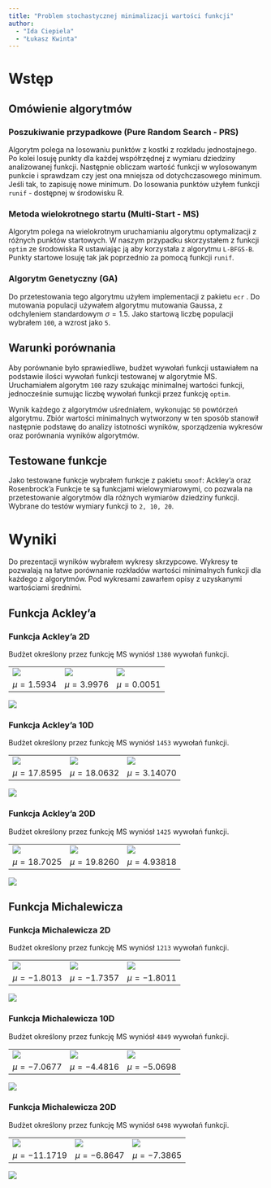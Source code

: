 ```yaml
---
title: "Problem stochastycznej minimalizacji wartości funkcji"
author:
  - "Ida Ciepiela"
  - "Łukasz Kwinta"
---
```

# Wstęp

## Omówienie algorytmów

### Poszukiwanie przypadkowe (Pure Random Search - PRS)

Algorytm polega na losowaniu punktów z kostki z rozkładu jednostajnego. Po kolei losuję punkty dla każdej współrzędnej z wymiaru dziedziny analizowanej funkcji. Następnie obliczam wartość funkcji w wylosowanym punkcie i sprawdzam czy jest ona mniejsza od dotychczasowego minimum. Jeśli tak, to zapisuję nowe minimum. Do losowania punktów użyłem funkcji `runif` - dostępnej w środowisku R.

### Metoda wielokrotnego startu (Multi-Start - MS)

Algorytm polega na wielokrotnym uruchamianiu algorytmu optymalizacji z różnych punktów startowych. W naszym przypadku skorzystałem z funkcji `optim` ze środowiska R ustawiając ją aby korzystała z algorytmu `L-BFGS-B`. Punkty startowe losuję tak jak poprzednio za pomocą funkcji `runif`.

### Algorytm Genetyczny (GA)

Do przetestowania tego algorytmu użyłem implementacji z pakietu `ecr` . Do mutowania populacji używałem algorytmu mutowania Gaussa, z odchyleniem standardowym $\sigma = 1.5$. Jako startową liczbę populacji wybrałem `100`, a wzrost jako `5`.

## Warunki porównania

Aby porównanie było sprawiedliwe, budżet wywołań funkcji ustawiałem na podstawie ilości wywołań funkcji testowanej w algorytmie MS. Uruchamiałem algorytm `100` razy szukając minimalnej wartości funkcji, jednocześnie sumując liczbę wywołań funkcji przez funkcję `optim`.

Wynik każdego z algorytmów uśredniałem, wykonując `50` powtórzeń algorytmu. Zbiór wartości minimalnych wytworzony w ten sposób stanowił następnie podstawę do analizy istotności wyników, sporządzenia wykresów oraz porównania wyników algorytmów.

## Testowane funkcje
Jako testowane funkcje wybrałem funkcje z pakietu `smoof`: Ackley'a oraz Rosenbrock'a Funkcje te są funkcjami wielowymiarowymi, co pozwala na przetestowanie algorytmów dla różnych wymiarów dziedziny funkcji. Wybrane do testów
wymiary funkcji to `2, 10, 20`.

# Wyniki

Do prezentacji wyników wybrałem wykresy skrzypcowe. Wykresy te pozwalają na łatwe porównanie rozkładów wartości minimalnych funkcji dla każdego z algorytmów. Pod wykresami zawarłem opisy z uzyskanymi wartościami średnimi.

## Funkcja Ackley'a

### Funkcja Ackley'a 2D

Budżet określony przez funkcję MS wyniósł `1380` wywołań funkcji.  

<table>
<tr>
  <td> <img src="plots/violin/multi_start/2-d Ackley Function.png"/> </td>
  <td> <img src="plots/violin/pure_random_search/2-d Ackley Function.png"/> </td>
  <td> <img src="plots/violin/genetic_algorithm/2-d Ackley Function.png"/> </td>
</tr>
<tr>
  <td> <center> $\mu = 1.5934$ </center> </td> 
  <td> <center> $\mu = 3.9976$ </center> </td> 
  <td> <center> $\mu = 0.0051$ </center> </td> 
</tr>
</table>

![](plots/violin/2-d Ackley Function.png)

### Funkcja Ackley'a 10D

Budżet określony przez funkcję MS wyniósł `1453` wywołań funkcji.  

<table>
<tr>
  <td> <img src="plots/violin/multi_start/10-d Ackley Function.png"/> </td>
  <td> <img src="plots/violin/pure_random_search/10-d Ackley Function.png"/> </td>
  <td> <img src="plots/violin/genetic_algorithm/10-d Ackley Function.png"/> </td>
</tr>
<tr>
  <td> <center> $\mu = 17.8595$ </center> </td> 
  <td> <center> $\mu = 18.0632$ </center> </td> 
  <td> <center> $\mu = 3.14070$ </center> </td> 
</tr>
</table>

![](plots/violin/10-d Ackley Function.png)

### Funkcja Ackley'a 20D

Budżet określony przez funkcję MS wyniósł `1425` wywołań funkcji.  

<table>
<tr>
  <td> <img src="plots/violin/multi_start/20-d Ackley Function.png"/> </td>
  <td> <img src="plots/violin/pure_random_search/20-d Ackley Function.png"/> </td>
  <td> <img src="plots/violin/genetic_algorithm/20-d Ackley Function.png"/> </td>
</tr>
<tr>
  <td> <center> $\mu = 18.7025$ </center> </td> 
  <td> <center> $\mu = 19.8260$ </center> </td> 
  <td> <center> $\mu = 4.93818$ </center> </td> 
</tr>
</table>

![](plots/violin/20-d Ackley Function.png)

## Funkcja Michalewicza

### Funkcja Michalewicza 2D
Budżet określony przez funkcję MS wyniósł `1213` wywołań funkcji.  

<table>
<tr>
  <td> <img src="plots/violin/multi_start/2-d Michalewicz Function (m = 10).png"/> </td>
  <td> <img src="plots/violin/pure_random_search/2-d Michalewicz Function (m = 10).png"/> </td>
  <td> <img src="plots/violin/genetic_algorithm/2-d Michalewicz Function (m = 10).png"/> </td>
</tr>
<tr>
  <td> <center> $\mu = -1.8013$ </center> </td> 
  <td> <center> $\mu = -1.7357$ </center> </td> 
  <td> <center> $\mu = -1.8011$ </center> </td> 
</tr>
</table>

![](plots/violin/2-d Michalewicz Function (m = 10).png)

### Funkcja Michalewicza 10D
Budżet określony przez funkcję MS wyniósł `4849` wywołań funkcji.  

<table>
<tr>
  <td> <img src="plots/violin/multi_start/10-d Michalewicz Function (m = 10).png"/> </td>
  <td> <img src="plots/violin/pure_random_search/10-d Michalewicz Function (m = 10).png"/> </td>
  <td> <img src="plots/violin/genetic_algorithm/10-d Michalewicz Function (m = 10).png"/> </td>
</tr>
<tr>
  <td> <center> $\mu = -7.0677$ </center> </td> 
  <td> <center> $\mu = -4.4816$ </center> </td> 
  <td> <center> $\mu = -5.0698$ </center> </td> 
</tr>
</table>

![](plots/violin/10-d Michalewicz Function (m = 10).png)

### Funkcja Michalewicza 20D
Budżet określony przez funkcję MS wyniósł `6498` wywołań funkcji.  

<table>
<tr>
  <td> <img src="plots/violin/multi_start/20-d Michalewicz Function (m = 10).png"/> </td>
  <td> <img src="plots/violin/pure_random_search/20-d Michalewicz Function (m = 10).png"/> </td>
  <td> <img src="plots/violin/genetic_algorithm/20-d Michalewicz Function (m = 10).png"/> </td>
</tr>
<tr>
  <td> <center> $\mu = -11.1719$ </center> </td> 
  <td> <center> $\mu = -6.8647$ </center> </td> 
  <td> <center> $\mu = -7.3865$ </center> </td> 
</tr>
</table>

![](plots/violin/20-d Michalewicz Function (m = 10).png)
